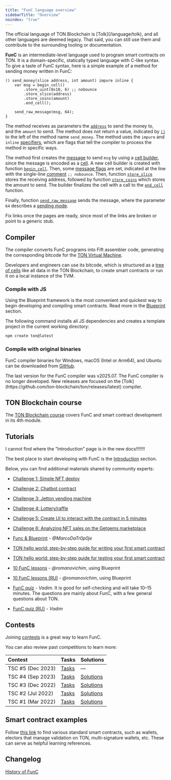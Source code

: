 ```yaml
---
title: "FunC language overview"
sidebarTitle: "Overview"
noindex: "true"
---
```



<Aside>
  The official language of TON Blockchain is [Tolk](/language/tolk), and all other languages are deemed legacy. That said, you can still use them and contribute to the surrounding tooling or documentation.
</Aside>

**FunC** is an intermediate-level language used to program smart contracts on TON. It is a domain-specific, statically typed language with C-like syntax.
To give a taste of FunC syntax, here is a simple example of a method for sending money written in FunC:

```func
() send_money(slice address, int amount) impure inline {
    var msg = begin_cell()
        .store_uint(0x10, 6) ;; nobounce
        .store_slice(address)
        .store_coins(amount)
        .end_cell();

    send_raw_message(msg, 64);
}
```

The method receives as parameters the [`address`](/ton/addresses/addresses-general-info) to send the money to,\
and the `amount` to send. The method does not return a value, indicated by [`()`](func/types#tensor-types) to the left of the method name `send_money`.
The method uses the `impure` and `inline` [specifiers](func/functions#specifiers), which are flags that tell the compiler to process
the method in specific ways.

The method first creates the [message](ton/transaction) to send `msg` by using a [cell builder](), since the message is encoded as a [cell]().
A new cell builder is created with function [`begin_cell`](/language/func/stdlib#begin-cell). Then, some [message flags]() are set, indicated at the line
with the single-line [comment](func/comments) `;; nobounce`. Then, function [`store_slice`](/language/func/stdlib#store-slice) stores the receiving address,
followed by function [`store_coins`](/language/func/stdlib#store-coins)
which stores the amount to send. The builder finalizes the cell with a call to the [`end_cell`](/language/func/stdlib#end-cell) function.

Finally, function [`send_raw_message`](/language/func/stdlib#send-raw-message) sends the message, where the parameter `64` describes a [sending mode]().

<Aside type="danger">
  Fix links once the pages are ready, since most of the links are broken or point to a generic stub.
</Aside>

## Compiler

The compiler converts FunC programs into Fift assembler code, generating the corresponding bitcode for the [TON Virtual Machine](/tvm/overview).

Developers and engineers can use its bitcode, which is structured as a [tree of cells](/v3/concepts/dive-into-ton/ton-blockchain/cells-as-data-storage/) like all data in the TON Blockchain, to create smart contracts or run it on a local instance of the TVM.

### Compile with JS

Using the Blueprint framework is the most convenient and quickest way to begin developing and compiling smart contracts. Read more in the [Blueprint](/ecosystem/blueprint/overview) section.

The following command installs all JS dependencies and creates a template project in the current working directory:

```bash
npm create ton@latest
```

### Compile with original binaries

FunC compiler binaries for Windows, macOS (Intel or Arm64), and Ubuntu can be downloaded from [GitHub](https://github.com/ton-blockchain/ton/releases/tag/v2025.07).

<Aside>
  The last version for the FunC compiler was v2025.07. The FunC compiler is no longer developed. New releases are focused on the [Tolk](https://github.com/ton-blockchain/ton/releases/latest) compiler.
</Aside>

## TON Blockchain course

The [TON Blockchain course](https://stepik.org/course/176754/) covers FunC and smart contract development in its 4th module.

<Columns cols={3}>
  <Card title="TON Blockchain course in English" href="https://stepik.org/course/176754/promo" arrow />

  <Card title="(Chinese)" href="https://stepik.org/course/201638/promo" arrow />

  <Card title="(Russian)" href="https://stepik.org/course/201855/promo" arrow />
</Columns>

## Tutorials

<Aside type="danger">
  I cannot find where the "Introduction" page is in the new docs!!!!!!!

  The best place to start developing with FunC is the [Introduction](/v3/documentation/smart-contracts/overview/) section.
</Aside>

Below, you can find additional materials shared by community experts:

- [Challenge 1: Simple NFT deploy](https://github.com/romanovichim/TONQuest1/)

- [Challenge 2: Chatbot contract](https://github.com/romanovichim/TONQuest2/)

- [Challenge 3: Jetton vending machine](https://github.com/romanovichim/TONQuest3/)

- [Challenge 4: Lottery/raffle](https://github.com/romanovichim/TONQuest4/)

- [Challenge 5: Create UI to interact with the contract in 5 minutes](https://github.com/romanovichim/TONQuest5/)

- [Challenge 6: Analyzing NFT sales on the Getgems marketplace](https://github.com/romanovichim/TONQuest6/)

- [Func & Blueprint](https://www.youtube.com/watch?v=7omBDfSqGfA\&list=PLtUBO1QNEKwtO_zSyLj-axPzc9O9rkmYa/) - _@MarcoDaTr0p0je_

- [TON hello world: step-by-step guide for writing your first smart contract](https://ton-community.github.io/tutorials/02-contract/)

- [TON hello world: step-by-step guide for testing your first smart contract](https://ton-community.github.io/tutorials/04-testing/)

- [10 FunC lessons](https://github.com/romanovichim/TonFunClessons_Eng/) - _@romanovichim_, using Blueprint

- [10 FunC lessons (RU)](https://github.com/romanovichim/TonFunClessons_ru/) - _@romanovichim_, using Blueprint

- [FunC quiz](https://t.me/toncontests/60/) - _Vadim_. It is good for self-checking and will take 10–15 minutes. The questions are mainly about FunС, with a few general questions about TON.

- [FunC quiz (RU)](https://t.me/toncontests/58?comment=14888/) - _Vadim_

## Contests

Joining [contests](https://t.me/toncontests/) is a great way to learn FunC.

You can also review past competitions to learn more:

| Contest           | Tasks                                                     | Solutions                                                               |
| :---------------- | :-------------------------------------------------------- | :---------------------------------------------------------------------- |
| TSC #5 (Dec 2023) | [Tasks](https://github.com/ton-community/tsc5/)           | —                                                                       |
| TSC #4 (Sep 2023) | [Tasks](https://github.com/ton-community/tsc4/)           | [Solutions](/techniques/examples#ton-smart-challenge-4)                 |
| TSC #3 (Dec 2022) | [Tasks](https://github.com/ton-blockchain/func-contest3/) | [Solutions](https://github.com/nns2009/TON-FunC-contest-3/)             |
| TSC #2 (Jul 2022) | [Tasks](https://github.com/ton-blockchain/func-contest2/) | [Solutions](https://github.com/ton-blockchain/func-contest2-solutions/) |
| TSC #1 (Mar 2022) | [Tasks](https://github.com/ton-blockchain/func-contest1/) | [Solutions](https://github.com/ton-blockchain/func-contest1-solutions/) |

## Smart contract examples

Follow [this link](/techniques/examples) to find various standard smart contracts, such as wallets, electors that manage validation on TON, multi-signature wallets, etc. These can serve as helpful learning references.

## Changelog

[History of FunC](/language/func/changelog)
